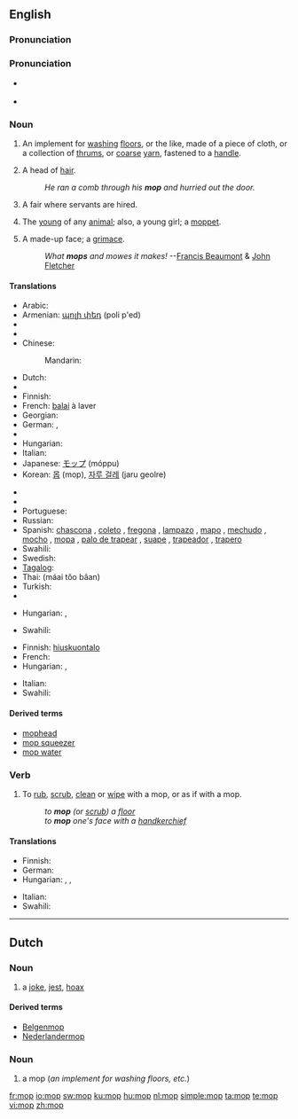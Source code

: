 ==English==

===Pronunciation===

===Pronunciation===
* {{a|RP}} {{IPA|/mɒp/}}
*: {{rhymes|ɒp}}
* {{a|GA}} {{IPA|/mɑp/}}
*: {{rhymes|ɑp}}
*: {{audio|en-us-mop.ogg|Audio (US)}}

===Noun===
{{en-noun}}
{{wikipedia}}

# An implement for [[washing]] [[floors]], or the like, made of a  piece of cloth, or a collection of [[thrums]], or [[coarse]] [[yarn]], fastened to a [[handle]].
# {{jocular}} A head of [[hair]].
#: ''He ran a comb through his '''mop''' and hurried out the door.''
# {{British|dialect}} A fair where servants are hired.
# {{British|dialect}} The [[young]] of any [[animal]]; also, a young girl; a [[moppet]].
# A made-up face; a [[grimace]].
#: ''What '''mops''' and mowes it makes!'' --[[w:Francis Beaumont|Francis Beaumont]] & [[w:John Fletcher (playwright)|John Fletcher]]

====Translations====
{{trans-top|implement for washing floors}}
* Arabic: {{Arab|[[ممسحة|مِمْسَحَة]]}} {{IPAchar|(mímʂaħa)}} {{f}}
* Armenian: [[պոլի փեդ]] (poli p'ed)
* {{trreq|Basque}}
* {{trreq|Catalan}}
* Chinese:
*: Mandarin: {{t|zh|拖把|tr=tuōbǎ|sc=Hani}}
* Dutch: {{t+|nl|zwabber}}
* {{trreq|Esperanto}}
* Finnish: {{t+|fi|moppi}}
* French: [[balai]] à laver {{m}}
* Georgian: {{t-|ka|შვაბრა|tr=švabra|sc=Geor|xs=Georgian}}
* German: {{t-|de|Mopp|m}}, {{t-|de|Mop|m}}
* {{trreq|Hebrew}}
* Hungarian: {{t+|hu|felmosórongy}}
* Italian: {{t-|it|lavapavimenti|m}}
* Japanese: [[モップ]] (móppu)
* Korean: [[몹]] (mop), [[자루 걸레]] (jaru geolre)
{{trans-mid}}
* {{trreq|Old English}}
* {{trreq|Persian}}
* Portuguese: {{t+|pt|esfregão|m}}
* Russian: {{t+|ru|швабра|f|tr=švábra}}
* Spanish: [[chascona]] {{f}} {{italbrac|Chile}}, [[coleto]] {{m}} {{italbrac|Venezuela - especially colloquial usage ; strictly speaking, "coleto" means "floorcloth"}}, [[fregona]] {{f}} {{italbrac|Spain}}, [[lampazo]] {{m}} {{italbrac|Argentina|Nicaragua|Northwestern Venezuela}}, [[mapo]] {{m}} {{italbrac|Puerto Rico}}, [[mechudo]] {{m}} {{italbrac|Mexico}}, [[mocho]] {{m}} {{italbrac|Eastern Spain}}, [[mopa]] {{f}} {{italbrac|Venezuela - especially commercial usage}}, [[palo de trapear]] {{m}} {{italbrac|Cuba}}, [[suape]] {{m}} {{italbrac|Dominican Republic}}, [[trapeador]] {{m}} {{italbrac|Central America|Cuba|Ecuador|Mexico|Peru}}, [[trapero]] {{m}} {{italbrac|Colombia}}
* Swahili: {{t+|sw|deki|xs=Swahili}}
* Swedish: {{t-|sv|mopp|c}}
* [[Tagalog]]: {{t|tl|lampaso|xs=Tagalog}}
* Thai: {{Thai|[[ไม้ถูบ้าน]]}} (máai tŏo bâan)
* Turkish: {{t|tr|paspas}}
* {{trreq|Vietnamese}}
{{trans-bottom}}

{{trans-top|a grimace}}
* Hungarian: {{t|hu|grimasz}}, {{t|hu|fintor}}
{{trans-mid}}
* Swahili: {{t+|sw|deki|xs=Swahili}}
{{trans-bottom}}

{{trans-top|head of hair}}
* Finnish: [[hiuskuontalo]]
* French: {{t+|fr|tignasse|f}}
* Hungarian: {{t-|hu|hajtincs}}, {{t|hu|hajcsomó}}
{{trans-mid}}
* Italian: {{t+|it|zazzera|f}}
* Swahili: {{t+|sw|deki|xs=Swahili}}
{{trans-bottom}}

====Derived terms====
* [[mophead]]
* [[mop squeezer]]
* [[mop water]]

===Verb===
{{en-verb|mop|p|ing}}

# {{transitive}} To [[rub]], [[scrub]], [[clean]] or [[wipe]] with a mop, or as if with a mop.
#: ''to '''mop''' (or [[scrub]]) a [[floor]]''
#: ''to '''mop''' one's face with a [[handkerchief]]''

====Translations====
{{trans-top|to rub, scrub, clean or wipe with a mop, or as if with a mop}}
* Finnish: {{t+|fi|mopata}}
* German: {{t-|de|moppen}}
* Hungarian: {{t-|hu|felmos}}, {{t|hu|feltöröl}}, {{t|hu|felsúrol}}
{{trans-mid}}
* Italian: {{t+|it|asciugare}}
* Swahili: {{t+|sw|deki|xs=Swahili}}
{{trans-bottom}}

----

==Dutch==

===Noun===
{{nl-noun|g=m|moppen}}

# a [[joke]], [[jest]], [[hoax]]

====Derived terms====
* [[Belgenmop]]
* [[Nederlandermop]]

===Noun===
{{nl-noun|mops|*}}

# a mop (''an implement for washing floors, etc.'')

[[fr:mop]]
[[io:mop]]
[[sw:mop]]
[[ku:mop]]
[[hu:mop]]
[[nl:mop]]
[[simple:mop]]
[[ta:mop]]
[[te:mop]]
[[vi:mop]]
[[zh:mop]]